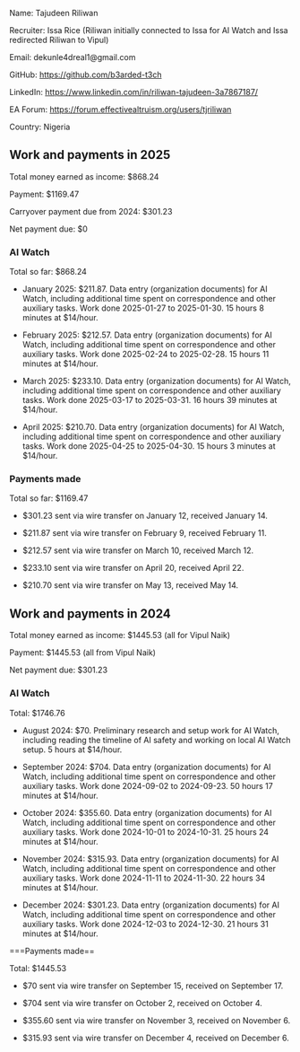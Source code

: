 Name: Tajudeen Riliwan

Recruiter: Issa Rice (Riliwan initially connected to Issa for AI Watch and Issa redirected Riliwan to Vipul)

Email: dekunle4dreal1@gmail.com

GitHub: https://github.com/b3arded-t3ch

LinkedIn: https://www.linkedin.com/in/riliwan-tajudeen-3a7867187/

EA Forum: https://forum.effectivealtruism.org/users/tjriliwan

Country: Nigeria

==Work and payments in 2025==

Total money earned as income: $868.24

Payment: $1169.47

Carryover payment due from 2024: $301.23

Net payment due: $0

===AI Watch===

Total so far: $868.24

* January 2025: $211.87. Data entry (organization documents) for AI Watch, including additional time spent on correspondence and other auxiliary tasks. Work done 2025-01-27 to 2025-01-30. 15 hours 8 minutes at $14/hour.

* February 2025: $212.57. Data entry (organization documents) for AI Watch, including additional time spent on correspondence and other auxiliary tasks. Work done 2025-02-24 to 2025-02-28. 15 hours 11 minutes at $14/hour.

* March 2025: $233.10. Data entry (organization documents) for AI Watch, including additional time spent on correspondence and other auxiliary tasks. Work done 2025-03-17 to 2025-03-31. 16 hours 39 minutes at $14/hour.

* April 2025: $210.70. Data entry (organization documents) for AI Watch, including additional time spent on correspondence and other auxiliary tasks. Work done 2025-04-25 to 2025-04-30. 15 hours 3 minutes at $14/hour.

===Payments made===

Total so far: $1169.47

* $301.23 sent via wire transfer on January 12, received January 14.

* $211.87 sent via wire transfer on February 9, received February 11.

* $212.57 sent via wire transfer on March 10, received March 12.

* $233.10 sent via wire transfer on April 20, received April 22.

* $210.70 sent via wire transfer on May 13, received May 14.

==Work and payments in 2024==

Total money earned as income: $1445.53 (all for Vipul Naik)

Payment: $1445.53 (all from Vipul Naik)

Net payment due: $301.23

===AI Watch===

Total: $1746.76

* August 2024: $70. Preliminary research and setup work for AI Watch, including reading the timeline of AI safety and working on local AI Watch setup. 5 hours at $14/hour.

* September 2024: $704. Data entry (organization documents) for AI Watch, including additional time spent on correspondence and other auxiliary tasks. Work done 2024-09-02 to 2024-09-23. 50 hours 17 minutes at $14/hour.

* October 2024: $355.60. Data entry (organization documents) for AI Watch, including additional time spent on correspondence and other auxiliary tasks. Work done 2024-10-01 to 2024-10-31. 25 hours 24 minutes at $14/hour.

* November 2024: $315.93. Data entry (organization documents) for AI Watch, including additional time spent on correspondence and other auxiliary tasks. Work done 2024-11-11 to 2024-11-30. 22 hours 34 minutes at $14/hour.

* December 2024: $301.23. Data entry (organization documents) for AI Watch, including additional time spent on correspondence and other auxiliary tasks. Work done 2024-12-03 to 2024-12-30. 21 hours 31 minutes at $14/hour.

===Payments made==

Total: $1445.53

* $70 sent via wire transfer on September 15, received on September 17.

* $704 sent via wire transfer on October 2, received on October 4.

* $355.60 sent via wire transfer on November 3, received on November 6.

* $315.93 sent via wire transfer on December 4, received on December 6.
